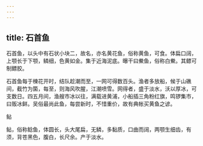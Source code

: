 ```yaml
---
---
---
```

title: 石首鱼
---



石首鱼，以头中有石状小块二，故名，亦名黄花鱼，俗称黄鱼，可食。体扁口阔，上颚长于下颚，鳞细，色黄如金。集于近海泥底。曝干曰鮝鱼，俗称白鮝。其鳔可制鳔胶。

石首鱼每于楝花开时，结队趁潮而至，一网可得数百头。渔者多放船，候于山礁间，截竹为箘，每至，则海风吹腥，江潮喷雪。网得者，盛于淡水，沃以厚冰，可支数日。四五月间，渔艘市冰以往，满载进黄浦，小船插三角粉红旗，鸣锣集市，曰贩冰鲜。吴俗最尚此鱼，每尝新时，不惜重价，故有典帐买黄鱼之谚。

鲇

鲇，俗称鲶鱼，体圆长，头大尾扁，无鳞，多黏质，口曲而阔，两颚生细齿，有须，背苍黑色，腹白，长尺余。产于淡水。